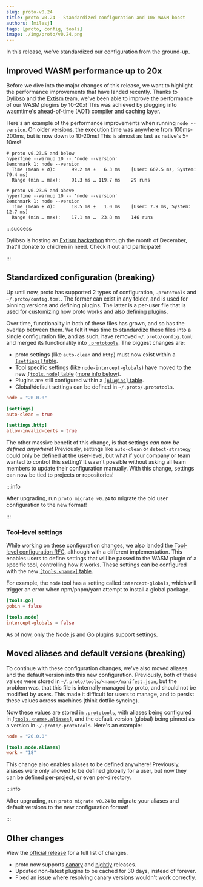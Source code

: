 ```yaml
---
slug: proto-v0.24
title: proto v0.24 - Standardized configuration and 10x WASM boost
authors: [milesj]
tags: [proto, config, tools]
image: ./img/proto/v0.24.png
---
```


In this release, we've standardized our configuration from the ground-up.

<!--truncate-->

## Improved WASM performance up to 20x

Before we dive into the major changes of this release, we want to highlight the performance
improvements that have landed recently. Thanks to [Dylibso](https://dylibso.com/) and the
[Extism](https://extism.org/) team, we've been able to improve the performance of our WASM plugins
by 10-20x! This was achieved by plugging into wasmtime's ahead-of-time (AOT) compiler and caching
layer.

Here's an example of the performance improvements when running `node --version`. On older versions,
the execution time was anywhere from 100ms-200ms, but is now down to 10-20ms! This is almost as fast
as native's 5-10ms!

```shell
# proto v0.23.5 and below
hyperfine --warmup 10 -- 'node --version'
Benchmark 1: node --version
  Time (mean ± σ):      99.2 ms ±   6.3 ms    [User: 662.5 ms, System: 79.4 ms]
  Range (min … max):    91.3 ms … 119.7 ms    29 runs

# proto v0.23.6 and above
hyperfine --warmup 10 -- 'node --version'
Benchmark 1: node --version
  Time (mean ± σ):      18.5 ms ±   1.0 ms    [User: 7.9 ms, System: 12.7 ms]
  Range (min … max):    17.1 ms …  23.8 ms    146 runs
```

:::success

Dylibso is hosting an [Extism hackathon](https://dylibso.com/events/2023/hack-for-good/) through the
month of December, that'll donate to children in need. Check it out and participate!

:::

## Standardized configuration (breaking)

Up until now, proto has supported 2 types of configuration, `.prototools` and
`~/.proto/config.toml`. The former can exist in any folder, and is used for pinning versions and
defining plugins. The latter is a per-user file that is used for customizing how proto works and
also defining plugins.

Over time, functionality in both of these files has grown, and so has the overlap between them. We
felt it was time to standardize these files into a single configuration file, and as such, have
removed `~/.proto/config.toml` and merged its functionality into
[`.prototools`](/docs/proto/config). The biggest changes are:

- proto settings (like `auto-clean` and `http`) must now exist within a
  [`[settings]` table](/docs/proto/config#settings).
- Tool specific settings (like `node-intercept-globals`) have moved to the new
  [`[tools.node]` table](/docs/proto/config#tools) ([more info below](#tool-level-settings)).
- Plugins are still configured within a [`[plugins]` table](/docs/proto/config#plugins).
- Global/default settings can be defined in `~/.proto/.prototools`.

```toml title=".prototools"
node = "20.0.0"

[settings]
auto-clean = true

[settings.http]
allow-invalid-certs = true
```

The other massive benefit of this change, is that settings _can now be defined anywhere_!
Previously, settings like `auto-clean` or `detect-strategy` could only be defined at the user-level,
but what if your company or team wanted to control this setting? It wasn't possible without asking
all team members to update their configuration manually. With this change, settings can now be tied
to projects or repositories!

:::info

After upgrading, run `proto migrate v0.24` to migrate the old user configuration to the new format!

:::

### Tool-level settings

While working on these configuration changes, we also landed the
[Tool-level configuration RFC](https://github.com/moonrepo/proto/issues/261), although with a
different implementation. This enables users to define settings that will be passed to the WASM
plugin of a specific tool, controlling how it works. These settings can be configured with the new
[`[tools.<name>]` table](/docs/proto/config#tools).

For example, the `node` tool has a setting called `intercept-globals`, which will trigger an error
when npm/pnpm/yarn attempt to install a global package.

```toml title=".prototools"
[tools.go]
gobin = false

[tools.node]
intercept-globals = false
```

As of now, only the [Node.js](https://github.com/moonrepo/node-plugin) and
[Go](https://github.com/moonrepo/go-plugin) plugins support settings.

## Moved aliases and default versions (breaking)

To continue with these configuration changes, we've also moved aliases and the default version into
this new configuration. Previously, both of these values were stored in
`~/.proto/tools/<name>/manifest.json`, but the problem was, that this file is internally managed by
proto, and should not be modified by users. This made it difficult for users to manage, and to
persist these values across machines (think dotfile syncing).

Now these values are stored in [`.prototools`](/docs/proto/config), with aliases being configured in
[`[tools.<name>.aliases]`](/docs/proto/config#toolsaliases), and the default version (global) being
pinned as a version in `~/.proto/.prototools`. Here's an example:

```toml title="~/.proto/.prototools"
node = "20.0.0"

[tools.node.aliases]
work = "18"
```

This change also enables aliases to be defined anywhere! Previously, aliases were only allowed to be
defined globally for a user, but now they can be defined per-project, or even per-directory.

:::info

After upgrading, run `proto migrate v0.24` to migrate your aliases and default versions to the new
configuration format!

:::

## Other changes

View the [official release](https://github.com/moonrepo/proto/releases/tag/v0.24.0) for a full list
of changes.

- proto now supports [canary](/docs/proto/install#canary-releases) and
  [nightly](/docs/proto/install#nightly-releases) releases.
- Updated non-latest plugins to be cached for 30 days, instead of forever.
- Fixed an issue where resolving canary versions wouldn't work correctly.
